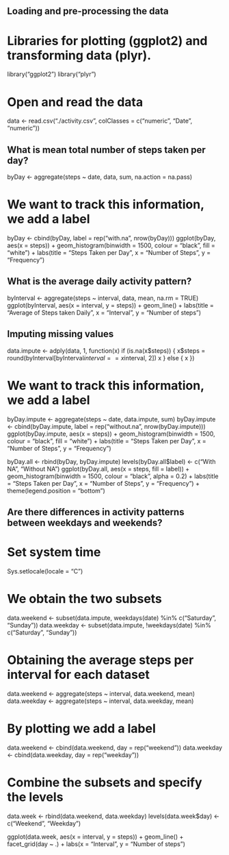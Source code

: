 
## Loading and pre-processing the data

# Libraries for plotting (ggplot2) and transforming data (plyr).
library("ggplot2")
library("plyr")

# Open and read the data
data <- read.csv("./activity.csv", colClasses = c("numeric", "Date", "numeric"))

## What is mean total number of steps taken per day?
byDay <- aggregate(steps ~ date, data, sum, na.action = na.pass)

# We want to track this information, we add a label
byDay <- cbind(byDay, label = rep("with.na", nrow(byDay)))
ggplot(byDay, aes(x = steps)) + geom_histogram(binwidth = 1500, colour = "black", 
    fill = "white") + labs(title = "Steps Taken per Day", x = "Number of Steps", 
    y = "Frequency")

## What is the average daily activity pattern?
byInterval <- aggregate(steps ~ interval, data, mean, na.rm = TRUE)
ggplot(byInterval, aes(x = interval, y = steps)) + geom_line() + labs(title = "Average of Steps taken Daily", 
    x = "Interval", y = "Number of steps")

## Imputing missing values
data.impute <- adply(data, 1, function(x) if (is.na(x$steps)) {
    x$steps = round(byInterval[byInterval$interval == x$interval, 2])
    x
} else {
    x
})

# We want to track this information, we add a label
byDay.impute <- aggregate(steps ~ date, data.impute, sum)
byDay.impute <- cbind(byDay.impute, label = rep("without.na", nrow(byDay.impute)))
ggplot(byDay.impute, aes(x = steps)) + geom_histogram(binwidth = 1500, colour = "black", 
    fill = "white") + labs(title = "Steps Taken per Day", x = "Number of Steps", 
    y = "Frequency")
    
byDay.all <- rbind(byDay, byDay.impute)
levels(byDay.all$label) <- c("With NA", "Without NA")
ggplot(byDay.all, aes(x = steps, fill = label)) + geom_histogram(binwidth = 1500, 
    colour = "black", alpha = 0.2) + labs(title = "Steps Taken per Day", x = "Number of Steps", 
    y = "Frequency") + theme(legend.position = "bottom")
    
## Are there differences in activity patterns between weekdays and weekends?

# Set system time
Sys.setlocale(locale = "C")

# We obtain the two subsets
data.weekend <- subset(data.impute, weekdays(date) %in% c("Saturday", "Sunday"))
data.weekday <- subset(data.impute, !weekdays(date) %in% c("Saturday", "Sunday"))

# Obtaining the average steps per interval for each dataset
data.weekend <- aggregate(steps ~ interval, data.weekend, mean)
data.weekday <- aggregate(steps ~ interval, data.weekday, mean)

# By plotting we add a label
data.weekend <- cbind(data.weekend, day = rep("weekend"))
data.weekday <- cbind(data.weekday, day = rep("weekday"))

# Combine the subsets and specify the levels
data.week <- rbind(data.weekend, data.weekday)
levels(data.week$day) <- c("Weekend", "Weekday")

ggplot(data.week, aes(x = interval, y = steps)) + geom_line() + facet_grid(day ~ 
    .) + labs(x = "Interval", y = "Number of steps")




